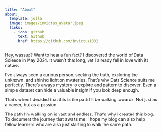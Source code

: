 ```yaml
---
title: "About"
about:
  template: jolla
  image: images/invictus_avatar.jpeg
  links:
    - icon: github
      text: Github
      href: https://github.com/invictus1032
---
```


Hey, wassup? Want to hear a fun fact? I discovered the world of Data Science in May 2024. It wasn't that long, yet I already fell in love with its nature. 

I've always been a curious person; seeking the truth, exploring the unknown, and shining light on mysteries. That's why Data Science suits me perfectly. There's always mystery to explore and pattern to discover. Even a simple dataset can hide a valuable insight if you look deep enough.

That's when I decided that this is the path I'll be walking towards. Not just as a career, but as a passion. 

The path I'm walking on is vast and endless. That's why I created this blog. To document the journey that awaits me. I hope my blog can also help fellow learners who are also just starting to walk the same path.
